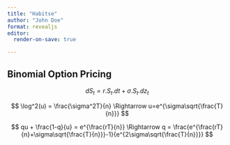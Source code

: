 ```yaml
---
title: "Habitse"
author: "John Doe"
format: revealjs
editor:
  render-on-save: true

---
```


## Binomial Option Pricing


$$
dS_t= r.S_t.dt + \sigma.S_t.dz_t
$$

$$
\log^2(u) = \frac{\sigma^2T}{n} \Rightarrow u=e^{\sigma\sqrt{\frac{T}{n}}}
$$

$$
qu + \frac{1-q}{u} = e^{\frac{rT}{n}} \Rightarrow q = \frac{e^{\frac{rT}{n}+\sigma\sqrt{\frac{T}{n}}}-1}{e^{2\sigma\sqrt{\frac{T}{n}}}}
$$